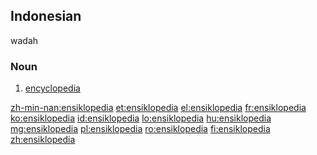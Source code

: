 ==Indonesian== wadah


===Noun===
{{id-noun}}

# [[encyclopedia]]

[[zh-min-nan:ensiklopedia]]
[[et:ensiklopedia]]
[[el:ensiklopedia]]
[[fr:ensiklopedia]]
[[ko:ensiklopedia]]
[[id:ensiklopedia]]
[[lo:ensiklopedia]]
[[hu:ensiklopedia]]
[[mg:ensiklopedia]]
[[pl:ensiklopedia]]
[[ro:ensiklopedia]]
[[fi:ensiklopedia]]
[[zh:ensiklopedia]]